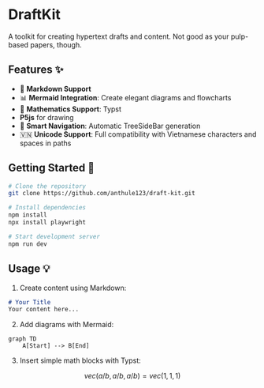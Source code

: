
# DraftKit 

A toolkit for creating hypertext drafts and content. Not good as 
your pulp-based papers, though. 

## Features ✨

- 📝 **Markdown Support**
- 📊 **Mermaid Integration**: Create elegant diagrams and flowcharts
- 🔢 **Mathematics Support**: Typst
- **P5js** for drawing
- 🌳 **Smart Navigation**: Automatic TreeSideBar generation
- 🇻🇳 **Unicode Support**: Full compatibility with Vietnamese characters and spaces in paths

## Getting Started 🚀

```bash
# Clone the repository
git clone https://github.com/anthule123/draft-kit.git

# Install dependencies
npm install
npx install playwright

# Start development server
npm run dev
```

## Usage 💡

1. Create content using Markdown:
```markdown
# Your Title
Your content here...
```

2. Add diagrams with Mermaid:

```mermaid
graph TD
    A[Start] --> B[End]
```



3. Insert simple math blocks with Typst:
```math
vec(a/b, a/b, a/b) = vec(1, 1, 1)
``` 
